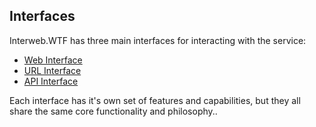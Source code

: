 ## Interfaces

Interweb.WTF has three main interfaces for interacting with the service:

- [Web Interface](/docs/interfaces/web)
- [URL Interface](/docs/interfaces/url)
- [API Interface](/docs/interfaces/api)

Each interface has it's own set of features and capabilities, but they all share the same core functionality and philosophy..
